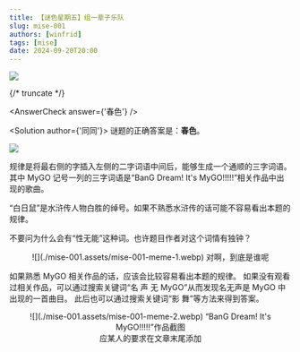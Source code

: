 ```yaml
---
title: 【谜色星期五】组一辈子乐队
slug: mise-001
authors: [winfrid]
tags: [mise]
date: 2024-09-20T20:00
---
```


![](./mise-001.assets/mise-001.png)

{/* truncate */}

<AnswerCheck answer={'春色'} />

<Solution author={'同同'}>
谜题的正确答案是：**春色**。

![](./mise-001.assets/mise-001-sol.webp)

规律是将最右侧的字插入左侧的二字词语中间后，能够生成一个通顺的三字词语。
其中 MyGO 记号一列的三字词语是“BanG Dream! It's MyGO!!!!!”相关作品中出现的歌曲。

“白日鼠”是水浒传人物白胜的绰号。如果不熟悉水浒传的话可能不容易看出本题的规律。

不要问为什么会有“性无能”这种词。也许题目作者对这个词情有独钟？

<center>
![](./mise-001.assets/mise-001-meme-1.webp)
<ImgCaption>对啊，到底是谁呢</ImgCaption>
</center>

如果熟悉 MyGO 相关作品的话，应该会比较容易看出本题的规律。
如果没有观看过相关作品，可以通过搜索关键词“名 声 无 MyGO”从而发现名无声是 MyGO 中出现的一首曲目。
此后也可以通过搜索关键词“影 舞”等方法来得到答案。

<center>
![](./mise-001.assets/mise-001-meme-2.webp)
<ImgCaption>“BanG Dream! It's MyGO!!!!!”作品截图<br />应某人的要求在文章末尾添加</ImgCaption>
</center>
</Solution>
